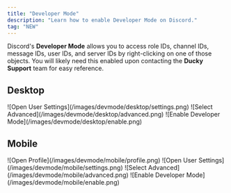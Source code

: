 ```yaml
---
title: "Developer Mode"
description: "Learn how to enable Developer Mode on Discord."
tag: "NEW"
---
```


Discord's **Developer Mode** allows you to access role IDs, channel IDs, message IDs, user IDs, and server IDs by right-clicking on one of those objects.
<Note>
  You will likely need this enabled upon contacting the **Ducky Support** team for easy reference.
</Note>

## Desktop
<Steps>
  <Step title="Open User Settings">
    ![Open User Settings](/images/devmode/desktop/settings.png)
  </Step>
  <Step title="Select Advanced">
    ![Select Advanced](/images/devmode/desktop/advanced.png)
  </Step>
  <Step title="Enable Developer Mode">
    ![Enable Developer Mode](/images/devmode/desktop/enable.png)
  </Step>
</Steps>

## Mobile
<Steps>
  <Step title="Open Profile">
    ![Open Profile](/images/devmode/mobile/profile.png)
  </Step>
  <Step title="Open User Settings">
    ![Open User Settings](/images/devmode/mobile/settings.png)
  </Step>
  <Step title="Select Advanced">
    ![Select Advanced](/images/devmode/mobile/advanced.png)
  </Step>
  <Step title="Enable Developer Mode">
    ![Enable Developer Mode](/images/devmode/mobile/enable.png)
  </Step>
</Steps>